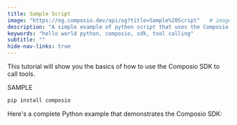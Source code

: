 ```yaml
---
title: Sample Script
image: "https://og.composio.dev/api/og?title=Sample%20Script"   # image for socials
description: "A simple example of python script that uses the Composio SDK to call tools."
keywords: "hello world python, composio, sdk, tool calling"
subtitle: ""
hide-nav-links: true
---
```


This tutorial will show you the basics of how to use the Composio SDK to call tools.

SAMPLE

```bash
pip install composio
```

Here's a complete Python example that demonstrates the Composio SDK:

<SnippetCode
  src="fern/snippets/examples/sample-script/sample-script.py"
  startLine={1}
  title="Setting up Composio and OpenAI"
  highlightStart={17}
  highlightEnd={19}
/>

